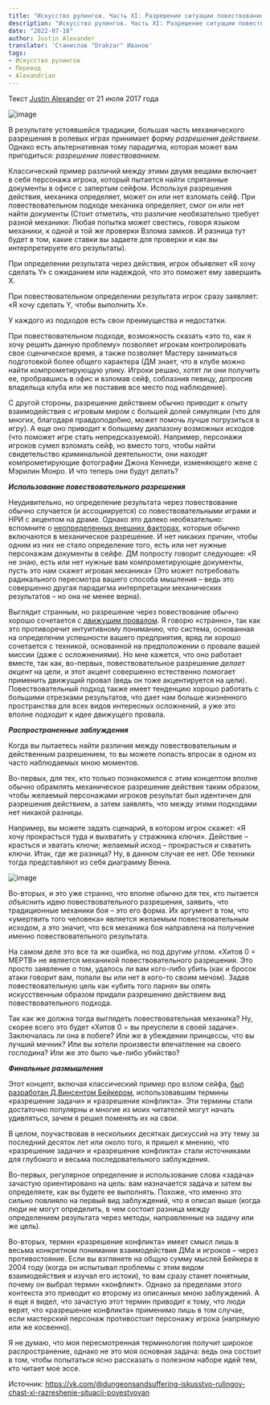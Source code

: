 ```yaml
---
title: "Искусство рулингов. Часть XI: Разрешение ситуации повествованием или действием"
description: "Искусство рулингов. Часть XI: Разрешение ситуации повествованием или действием - перевод статьи Джастина Александера."
date: "2022-07-18"
author: Justin Alexander
translator: 'Станислав "Drakzar" Иванов'
tags:
- Искусство рулингов
- Перевод
- Alexandrian
---
```



Текст [Justin Alexander](https://vk.com/away.php?to=https://thealexandrian.net/about&cc_key=) от 21 июля 2017 года

![image](https://cyborgsandmages.com/images/iskusstvo-rulingov-11-1.jpg)

В результате устоявшейся традиции, большая часть механического разрешения в ролевых играх принимает форму _разрешения действием_. Однако есть альтернативная тому парадигма, которая может вам пригодиться: _разрешение повествованием_.

Классический пример различий между этими двумя вещами включает в себя персонажа игрока, который пытается найти спрятанные документы в офисе с запертым сейфом. Используя разрешения действия, механика определяет, может он или нет взломать сейф. При повествовательном подходе механика определяет, смог он или нет найти документы (Стоит отметить, что различие необязательно требует разной механики: Любая попытка может свестись, говоря языком механики, к одной и той же проверки Взлома замков. И разница тут будет в том, какие ставки вы задаете для проверки и как вы интерпретируете его результаты).

При определении результата через действия, игрок объявляет «Я хочу сделать Y» с ожиданием или надеждой, что это поможет ему завершить X.

При повествовательном определении результата игрок сразу заявляет: «Я хочу сделать Y, чтобы выполнить X».

У каждого из подходов есть свои преимущества и недостатки.

При повествовательном подходе, возможность сказать «это то, как я хочу решить данную проблему» позволяет игрокам контролировать свое сценическое время, а также позволяет Мастеру заниматься подготовкой более общего характера (ДМ знает, что в клубе можно найти компрометирующую улику. Игроки решаю, хотят ли они получить ее, пробравшись в офис и взломав сейф, соблазнив певицу, допросив владельца клуба или же поставив все место под наблюдение).

С другой стороны, разрешение действием обычно приводит к опыту взаимодействия с игровым миром с большей долей симуляции (что для многих, благодаря правдоподобию, может помочь лучше погрузиться в игру). А еще оно приводит к большему диапазону возможных исходов (что поможет игре стать непредсказуемой). Например, персонажи игроков сумел взломать сейф, но вместо того, чтобы найти свидетельство криминальной деятельности, они находят компрометирующие фотографии Джона Кеннеди, изменяющего жене с Мэрилин Монро. И что теперь они будут делать?

**_Использование повествовательного разрешения_**

Неудивительно, но определение результата через повествование обычно случается (и ассоциируется) со повествовательными играми и НРИ с акцентом на драме. Однако это далеко необязательно: вспомните о [неопределенных внешних факторах](https://vk.com/away.php?to=https%3A%2F%2Fthealexandrian.net%2Fwordpress%2F38466%2Froleplaying-games%2Fart-of-rulings-part-9-narrating-outcome&cc_key=), которые обычно включаются в механическое разрешение. И нет никаких причин, чтобы одним из них не стало определение того, есть или нет нужные персонажам документы в сейфе. ДМ попросту говорит следующее: «Я не знаю, есть или нет нужные вам компрометирующие документы, пусть это нам скажет игровая механика» (Это может потребовать радикального пересмотра вашего способа мышления – ведь это совершенно другая парадигма интерпретации механических результатов – но она не менее верна).

Выглядит странным, но разрешение через повествование обычно хорошо сочетается с [движущим провалом](https://vk.com/away.php?to=https%3A%2F%2Fthealexandrian.net%2Fwordpress%2F38140%2Froleplaying-games%2Fart-of-rulings-part-6-fictional-cleromancy&cc_key=). Я говорю «странно», так как это противоречит интуитивному пониманию, что система, основанная на определении успешности вашего предприятия, вряд ли хорошо сочетается с техникой, основанной на предположении о провале вашей миссии (даже с осложнениями). Но мне кажется, что оно работает вместе, так как, во-первых, повествовательное разрешение _делает акцент_ на цели, и этот акцент совершенно естественно помогает применить движущий провал (ведь он тоже акцентируется на цели). Повествовательный подход также имеет тенденцию хорошо работать с большими отрезками результатов, что дает нам больше жизненного пространства для всех видов интересных осложнений, а уже это вполне подходит к идее движущего провала.

**_Распространенные заблуждения_**

Когда вы пытаетесь найти различия между повествовательным и действенным разрешением, то вы можете попасть впросак в одном из часто наблюдаемых мною моментов.

Во-первых, для тех, кто только познакомился с этим концептом вполне обычно обрамлять механическое разрешение действия таким образом, чтобы желаемый персонажами игроков результат был идентичен для разрешения действием, а затем заявлять, что между этими подходами нет никакой разницы.

Например, вы можете задать сценарий, в котором игрок скажет: «Я хочу прокрасться туда и выхватить у стражника ключи». Действие – красться и хватать ключи; желаемый исход – прокрасться и схватить ключи. Итак, где же разница? Ну, в данном случае ее нет. Обе техники тогда представляют из себя диаграмму Венна.

![image](https://cyborgsandmages.com/images/iskusstvo-rulingov-11-2.jpg)

Во-вторых, и это уже странно, что вполне обычно для тех, кто пытается _объяснить_ идею повествовательного разрешения, заявить, что традиционные механики боя – это его форма. Их аргумент в том, что «умертвить того человека» является желаемым повествовательным исходом, а это значит, что вся механика боя направлена на получение именно повествовательного результата.

На самом деле это все та же ошибка, но под другим углом. «Хитов 0 = МЕРТВ» не является механикой повествовательного разрешения. Это просто заявление о том, удалось ли вам кого-либо убить (как и бросок атаки говорит вам, попали вы или нет в кого-то своим мечом). Задав повествовательную цель как «убить того парня» вы опять искусственным образом придали разрешению действием вид повествовательного подхода.

Так как же должна тогда выглядеть повествовательная механика? Ну, скорее всего это будет «Хитов 0 = вы преуспели в своей задаче». Заключалась ли она в побеге? Или же в убеждении принцессы, что вы лучший мечник? Или вы хотели произвести впечатление на своего господина? Или же это было чье-либо убийство?

**_Финальные размышления_**

Этот концепт, включая классический пример про взлом сейфа, [был разработан Д.Винсентом Бейкером](https://vk.com/away.php?to=http%3A%2F%2Flumpley.com%2Fhardcore.html&cc_key=), использовавшим термины «разрешение задачи» и «разрешение конфликта». Эти термины стали достаточно популярны и многие из моих читателей могут начать удивляться, зачем я решил поменять их на свои.

В целом, поучаствовав в нескольких десятках дискуссий на эту тему за последний десяток лет или около того, я пришел к мнению, что «разрешение задачи» и «разрешение конфликта» стали источниками для глубокого и весьма последовательного заблуждения.

Во-первых, регулярное определение и использование слова «задача» зачастую ориентировано на цель: вам назначается задача и затем вы определяете, как вы будете ее выполнять. Похоже, что именно это сильно повлияло на первый вид заблуждений, что я описал выше (когда люди не могут определить, в чем состоит разница между определением результата через методы, направленные на задачу или же цель).

Во-вторых, термин «разрешение конфликта» имеет смысл лишь в весьма конкретном понимании взаимодействия ДМа и игроков – через противостояние. Если вы взглянете на общую сумму мыслей Бейкера в 2004 году (когда он испытывал проблемы с этим видом взаимодействия и изучал его истоки), то вам сразу станет понятным, почему он выбрал термин «конфликт». Однако за пределами этого контекста это приводит ко второму из описанных мною заблуждений. А я еще я видел, что зачастую этот термин приводит к тому, что люди верят, что «разрешение конфликта» применимо лишь в том случае, если мастерский персонаж противостоит персонажу игрока (напрямую или же косвенно).

Я не думаю, что моя пересмотренная терминология получит широкое распространение, однако не это моя основная задача: ведь она состоит в том, чтобы попытаться ясно рассказать о полезном наборе идей тем, кто читает мое эссе.

Источник: https://vk.com/@dungeonsandsuffering-iskusstvo-rulingov-chast-xi-razreshenie-situacii-povestvovan
